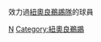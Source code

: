 {{Catnav|頁面分類|人类社会|组织|體育組織|NBA}}
{{Catnav|頁面分類|人物|各職業人物|运动员|篮球运动员}}
{{Catnav|頁面分類|...|球類運動|篮球|篮球运动员}}
{{Catnav|頁面分類|...|美國體育|美国篮球|NBA}}
{{Catnav|頁面分類|...|各国篮球|美国篮球|NBA}}

效力過[[紐奧良鵜鶘隊|紐奧良鵜鶘隊]]的球員
{{Commonscat|New Orleans Pelicans players}}

[[Category:NBA各隊球員|N]]
[[Category:紐奧良鵜鶘|Category:紐奧良鵜鶘]]